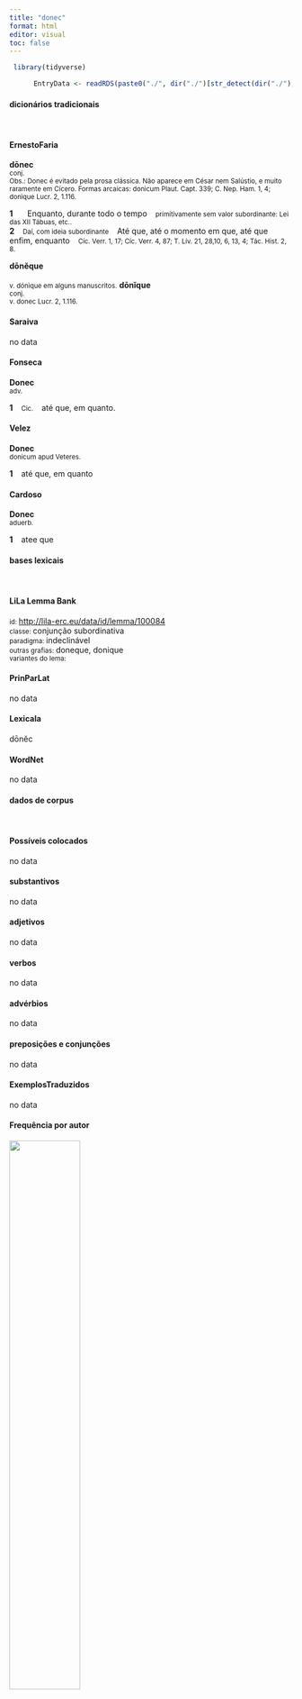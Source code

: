 ```yaml
---
title: "donec"
format: html
editor: visual
toc: false
---
```



```r
 library(tidyverse) 

      EntryData <- readRDS(paste0("./", dir("./")[str_detect(dir("./"), "_xx100-111-110-101-99xx_.rds")]))

```


#### dicionários tradicionais

&emsp;




::: panel-tabset

#### ErnestoFaria

<b>dōnec</b> <br> <small>conj.</small> <br> <small>Obs.: Donec é evitado pela prosa clássica. Não aparece em César nem Salústio, e muito raramente em Cícero. Formas arcaicas: donìcum Plaut. Capt. 339; C. Nep. Ham. 1, 4; donìque Lucr. 2, 1.116.</small>   <p> <b>1</b> &ensp; <small></small> &ensp; Enquanto, durante todo o tempo &ensp; <small>primitivamente sem valor subordinante: Lei das XII Tábuas, etc..</small> <br> <b>2</b> &ensp; <small>Daí, com ideia subordinante</small> &ensp; Até que, até o momento em que, até que enfim, enquanto &ensp; <small>Cíc. Verr. 1, 17; Cíc. Verr. 4, 87; T. Lív. 21, 28,10, 6, 13, 4; Tác. Hist. 2, 8.</small> </p> 
 <b>dōnĕque</b> <br> <small></small> <br> <small>v. dónìque em  alguns manuscritos.</small> 
 <b>dōnĭque</b> <br> <small>conj.</small> <br> <small>v. donec Lucr. 2, 1.116.</small>




#### Saraiva

no data




#### Fonseca

<b>Donec</b> <br> <small>adv.</small>   <p> <b>1</b> &ensp; <small>Cic.</small> &ensp; até que, em quanto. </p>




#### Velez

<b>Donec</b> <br> <small>donicum apud Veteres.</small>   <p> <b>1</b> &ensp; até que, em quanto </p>




#### Cardoso

<b>Donec</b> <br> <small>aduerb.</small>   <p> <b>1</b> &ensp; atee que </p>


:::



#### bases lexicais

&emsp;






::: panel-tabset

#### LiLa Lemma Bank

<small> id: </small> <a href=' http://lila-erc.eu/data/id/lemma/100084 ' target="_blank"> http://lila-erc.eu/data/id/lemma/100084 </a> <br>
<small> classe: </small> conjunção subordinativa    <br>
<small> paradigma: </small> indeclinável <br>
<small> outras grafias: </small> doneque, donique <br>
<small> variantes do lema: </small>  <br>





#### PrinParLat

no data




#### Lexicala

dōnĕc




#### WordNet

no data


:::



#### dados de corpus

&emsp;




::: panel-tabset

#### Possíveis colocados

no data




#### substantivos

no data




#### adjetivos

no data




#### verbos

no data




#### advérbios

no data




#### preposições e conjunções

no data


:::



::: panel-tabset

#### ExemplosTraduzidos

no data




#### Frequência por autor

![](./Media/barchart__xx100-111-110-101-99xx__lemma_BY_author_Frequencies.webp){width=50% fig-alt='This charts plots the frequency of lemma by author_Frequencies. The Tacitus subcorpus registers the highest normalized frequency, with the value of 10.3 and an absolute frequency of 3. The Ovidius subcorpus follows, with a normalized frequency of 3.43 and an absolute frequency of 2. the subcorpus with the least normalized frequency is Caesar with the normalized value of 0 and an absolute freqeuncy of 0. here are all the values: subcorpus: Caesar ; normalized frequency: 0 ; absolute frequency: 0. subcorpus: Cicero ; normalized frequency: 1 ; absolute frequency: 0.0622959806633276. subcorpus: Horatius ; normalized frequency: 3 ; absolute frequency: 2.6640618062339. subcorpus: Ovidius ; normalized frequency: 2 ; absolute frequency: 3.43170899107756. subcorpus: Phaedrus ; normalized frequency: 1 ; absolute frequency: 1.5181417944436. subcorpus: Sallustius ; normalized frequency: 0 ; absolute frequency: 0. subcorpus: Seneca ; normalized frequency: 10 ; absolute frequency: 1.86633321513223. subcorpus: Suetonius ; normalized frequency: 0 ; absolute frequency: 0. subcorpus: Tacitus ; normalized frequency: 3 ; absolute frequency: 10.2986611740474. subcorpus: Vergilius ; normalized frequency: 1 ; absolute frequency: 1.93050193050193. subcorpus: Hieronymus ; normalized frequency: 1 ; absolute frequency: 2.24668613794653'}




#### Frequência por gênero

![](./Media/barchart__xx100-111-110-101-99xx__lemma_BY_genre_Frequencies.webp){width=50% fig-alt='This charts plots the frequency of lemma by genre_Frequencies. The Poesia.trágica subcorpus registers the highest normalized frequency, with the value of 3.47 and an absolute frequency of 4. The Poesia.didática subcorpus follows, with a normalized frequency of 2.54 and an absolute frequency of 3. the subcorpus with the least normalized frequency is Prosa.epistolográfica with the normalized value of 0 and an absolute freqeuncy of 0. here are all the values: subcorpus: Prosa.histórica ; normalized frequency: 3 ; absolute frequency: 0.730300153363032. subcorpus: Prosa.filosófica ; normalized frequency: 6 ; absolute frequency: 0.988451590583351. subcorpus: Prosa.oratória ; normalized frequency: 1 ; absolute frequency: 0.0960125968527071. subcorpus: Prosa.epistolográfica ; normalized frequency: 0 ; absolute frequency: 0. subcorpus: Poesia.lírica ; normalized frequency: 3 ; absolute frequency: 2.52376545806343. subcorpus: Poesia.didática ; normalized frequency: 3 ; absolute frequency: 2.54474510136568. subcorpus: Poesia.trágica ; normalized frequency: 4 ; absolute frequency: 3.47463516330785. subcorpus: Poesia.épica ; normalized frequency: 1 ; absolute frequency: 1.93050193050193. subcorpus: Prosa.ficcional ; normalized frequency: 1 ; absolute frequency: 2.24668613794653'}




#### Frequência por século

![](./Media/barchart__xx100-111-110-101-99xx__lemma_BY_period_Frequencies.webp){width=50% fig-alt='This charts plots the frequency of lemma by period_Frequencies. The II.d.C. subcorpus registers the highest normalized frequency, with the value of 7.85 and an absolute frequency of 3. The II.d.C. subcorpus follows, with a normalized frequency of 7.85 and an absolute frequency of 3. the subcorpus with the least normalized frequency is I.a.C. with the normalized value of 0.23 and an absolute freqeuncy of 5. here are all the values: subcorpus: I.a.C. ; normalized frequency: 5 ; absolute frequency: 0.232720502676286. subcorpus: I.d.C. ; normalized frequency: 13 ; absolute frequency: 1.98867982254857. subcorpus: II.d.C. ; normalized frequency: 3 ; absolute frequency: 7.85340314136126. subcorpus: IV.d.C. ; normalized frequency: 1 ; absolute frequency: 2.24668613794653'}


:::

